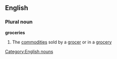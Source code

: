 ==English==
===Plural noun===
'''groceries'''
#The [[commodities]] sold by a [[grocer]] or in a [[grocery]]
[[Category:English nouns]]